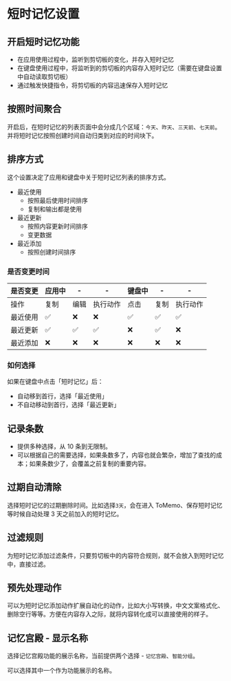 # 短时记忆设置

## 开启短时记忆功能

- 在应用使用过程中，监听到剪切板的变化，并存入短时记忆
- 在键盘使用过程中，将监听到的剪切板的内容存入短时记忆（需要在键盘设置中自动读取剪切板）
- 通过触发快捷指令，将剪切板的内容迅速保存入短时记忆

## 按照时间聚合

开启后，在短时记忆的列表页面中会分成几个区域：`今天`、`昨天`、`三天前`、`七天前`。
并将短时记忆按照创建时间自动归类到对应的时间块下。

## 排序方式

这个设置决定了应用和键盘中关于短时记忆列表的排序方式。

- 最近使用
  - 按照最后使用时间排序
  - 复制和输出都是使用
- 最近更新
  - 按照内容更新时间排序
  - 变更数据
- 最近添加
  - 按照创建时间排序

### 是否变更时间

| 是否变更 | 应用中 | -    | -        | 键盘中 | -    | -        |
| -------- | ------ | ---- | -------- | ------ | ---- | -------- |
| 操作     | 复制   | 编辑 | 执行动作 | 点击   | 复制 | 执行动作 |
| 最近使用 | ✅     | ❌   | ❌       | ✅     | ✅   | ✅       |
| 最近更新 | ✅     | ✅   | ✅       | ❌     | ✅   | ❌       |
| 最近添加 | ❌     | ❌   | ❌       | ❌     | ❌   | ❌       |

### 如何选择

如果在键盘中点击「短时记忆」后：

- 自动移到首行，选择「最近使用」
- 不自动移动到首行，选择「最近更新」

## 记录条数

- 提供多种选择，从 10 条到无限制。
- 可以根据自己的需要选择，如果条数多了，内容也就会繁杂，增加了查找的成本；如果条数少了，会覆盖之前复制的重要内容。

## 过期自动清除

选择短时记忆的过期删除时间。比如选择`3天`，会在进入 ToMemo、保存短时记忆等时候自动处理 3 天之前加入的短时记忆。

## 过滤规则

为短时记忆添加过滤条件，只要剪切板中的内容符合规则，就不会放入到短时记忆中，直接过滤。

## 预先处理动作

可以为短时记忆添加动作扩展自动化的动作，比如大小写转换，中文文案格式化、删除空行等等。方便在内容存入之际，就将内容转化成可以直接使用的样子。

## 记忆宫殿 - 显示名称

选择记忆宫殿功能的展示名称，当前提供两个选择 - `记忆宫殿`、`智能分组`。

可以选择其中一个作为功能展示的名称。
